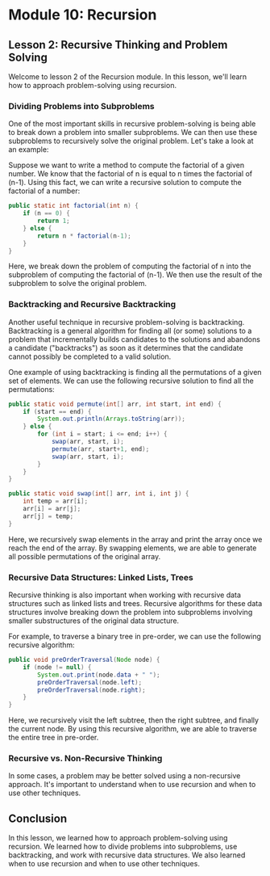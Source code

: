 # Module 10: Recursion

## Lesson 2: Recursive Thinking and Problem Solving

Welcome to lesson 2 of the Recursion module. In this lesson, we'll learn how to approach problem-solving using recursion.

### Dividing Problems into Subproblems

One of the most important skills in recursive problem-solving is being able to break down a problem into smaller subproblems. We can then use these subproblems to recursively solve the original problem. Let's take a look at an example:

Suppose we want to write a method to compute the factorial of a given number. We know that the factorial of n is equal to n times the factorial of (n-1). Using this fact, we can write a recursive solution to compute the factorial of a number:

```java
public static int factorial(int n) {
    if (n == 0) {
        return 1;
    } else {
        return n * factorial(n-1);
    }
}
```

Here, we break down the problem of computing the factorial of n into the subproblem of computing the factorial of (n-1). We then use the result of the subproblem to solve the original problem.

### Backtracking and Recursive Backtracking

Another useful technique in recursive problem-solving is backtracking. Backtracking is a general algorithm for finding all (or some) solutions to a problem that incrementally builds candidates to the solutions and abandons a candidate ("backtracks") as soon as it determines that the candidate cannot possibly be completed to a valid solution.

One example of using backtracking is finding all the permutations of a given set of elements. We can use the following recursive solution to find all the permutations:

```java
public static void permute(int[] arr, int start, int end) {
    if (start == end) {
        System.out.println(Arrays.toString(arr));
    } else {
        for (int i = start; i <= end; i++) {
            swap(arr, start, i);
            permute(arr, start+1, end);
            swap(arr, start, i);
        }
    }
}

public static void swap(int[] arr, int i, int j) {
    int temp = arr[i];
    arr[i] = arr[j];
    arr[j] = temp;
}
```

Here, we recursively swap elements in the array and print the array once we reach the end of the array. By swapping elements, we are able to generate all possible permutations of the original array.

### Recursive Data Structures: Linked Lists, Trees

Recursive thinking is also important when working with recursive data structures such as linked lists and trees. Recursive algorithms for these data structures involve breaking down the problem into subproblems involving smaller substructures of the original data structure.

For example, to traverse a binary tree in pre-order, we can use the following recursive algorithm:

```java
public void preOrderTraversal(Node node) {
    if (node != null) {
        System.out.print(node.data + " ");
        preOrderTraversal(node.left);
        preOrderTraversal(node.right);
    }
}
```

Here, we recursively visit the left subtree, then the right subtree, and finally the current node. By using this recursive algorithm, we are able to traverse the entire tree in pre-order.

### Recursive vs. Non-Recursive Thinking

In some cases, a problem may be better solved using a non-recursive approach. It's important to understand when to use recursion and when to use other techniques.

## Conclusion

In this lesson, we learned how to approach problem-solving using recursion. We learned how to divide problems into subproblems, use backtracking, and work with recursive data structures. We also learned when to use recursion and when to use other techniques.
